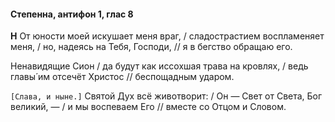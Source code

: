 #### Степенна, антифон 1, глас 8

**Н** От юности моей искушает меня враг, / сладострастием воспламеняет меня, / но, надеясь на Тебя, Господи, // я в бегство обращаю его.

Ненавидящие Сион / да будут как иссохшая трава на кровлях, / ведь главы́ им отсечёт Христос // беспощадным ударом.

<R>`[Слава, и ныне.]`</R> Святой Дух всё животворит: / Он — Свет от Света, Бог великий, — / и мы воспеваем Его // вместе со Отцом и Словом.
